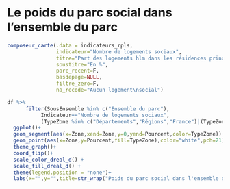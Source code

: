 # Le poids du parc social dans l'ensemble du parc {#poidsduparc}

```r
composeur_carte(.data = indicateurs_rpls,
                indicateur="Nombre de logements sociaux",
                titre="Part des logements hlm dans les résidences principales au 1er janvier 2018",
                soustitre="En %",
                parc_recent=F,
                basdepage=NULL,
                filtre_zero=F,
                na_recode="Aucun logement\nsocial")
```

```r
df %>% 
      filter(SousEnsemble %in% c("Ensemble du parc"),
           Indicateur=="Nombre de logements sociaux",
           (TypeZone %in% c("Départements","Régions","France")|(TypeZone=="Epci" & CodeZone %in% epci_ref$EPCI))) %>%
  ggplot()+
  geom_segment(aes(x=Zone,xend=Zone,y=0,yend=Pourcent,color=TypeZone))+
  geom_point(aes(x=Zone,y=Pourcent,fill=TypeZone),color="white",pch=21)+
  theme_graph()+
  coord_flip()+
  scale_color_dreal_d() +
  scale_fill_dreal_d() +
  theme(legend.position = "none")+
  labs(x="",y="",title=str_wrap("Poids du parc social dans l'ensemble du parc",30),caption=caption_poids)
```
